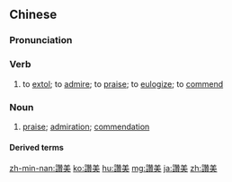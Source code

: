 {{also|赞美}}
==Chinese==
{{zh-forms|s=赞美|t2=贊美}}

===Pronunciation===
{{zh-pron
|m=zànměi
|c=zaan3 mei5
|h=pfs=chan-mî
|md=cáng-mī
|mn=chàn-bí
|ma=Zh-zànmei.ogg
|cat=v,n
}}

===Verb===
{{zh-verb}}

# to [[extol]]; to [[admire]]; to [[praise]]; to [[eulogize]]; to [[commend]]

===Noun===
{{zh-noun}}

# [[praise]]; [[admiration]]; [[commendation]]

====Derived terms====
{{zh-der|讚美詩:zànměishī}}

[[zh-min-nan:讚美]]
[[ko:讚美]]
[[hu:讚美]]
[[mg:讚美]]
[[ja:讚美]]
[[zh:讚美]]